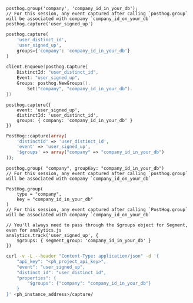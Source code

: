 <MultiLanguage>

```js-web
posthog.group('company', 'company_id_in_your_db');
// For this session, any event captured after calling `posthog.group` will be associated with company `company_id_on_your_db`
posthog.capture('user_signed_up')
```

```python
posthog.capture(
    'user_distinct_id',
    'user_signed_up',
    groups={'company': 'company_id_in_your_db'}
)
```

```go
client.Enqueue(posthog.Capture{
    DistinctId: "user_distinct_id",
    Event: "user_signed_up",
    Groups: posthog.NewGroups().
        Set("company", "company_id_in_your_db").
})
```

```node
posthog.capture({
    event: 'user_signed_up',
    distinctId: 'user_distinct_id',
    groups: { company: 'company_id_in_your_db' }
})
```

```php
PostHog::capture(array(
    'distinctId' => 'user_distinct_id',
    'event' => 'user_signed_up',
    '$groups' => array("company" => "company_id_in_your_db")
));
```

```ios
posthog.group( "company", groupKey: "company_id_in_your_db")
// For this session, any event captured after calling `posthog.group` will be associated with company `company_id_on_your_db`
```

```android
PostHog.group(
    type = "company", 
    key = "company_id_in_your_db"
)
// For this session, any event captured after calling `PostHog.group` will be associated with company `company_id_on_your_db`
```

```segment
// You'll always need to pass through the $groups object for Segment, even for analytics.js
analytics.track('user_signed_up', {
    $groups: { segment_group: 'company_id_in_your_db' }
})
```

```bash
curl -v -L --header "Content-Type: application/json" -d '{
    "api_key": "<ph_project_api_key>",
    "event": "user_signed_up",
    "distinct_id": "user_distinct_id",
    "properties": {
        "$groups": {"company": "company_id_in_your_db"}
    }
}' <ph_instance_address>/capture/
```

</MultiLanguage>